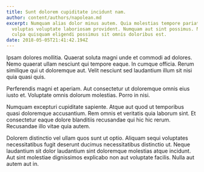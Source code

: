 ```yaml
---
title: Sunt dolorem cupiditate incidunt nam.
author: content/authors/napolean.md
excerpt: Numquam alias dolor minus autem. Quia molestias tempore pariatur et quo
  voluptas voluptate laboriosam provident. Numquam aut sint possimus. Nobis
  culpa quisquam eligendi possimus sit omnis doloribus est.
date: 2018-05-05T21:41:42.194Z
---
```

Ipsam dolores mollitia. Quaerat soluta magni unde et commodi ad dolores. Nemo quaerat ullam nesciunt qui tempore eaque. In cumque officia. Rerum similique qui ut doloremque aut. Velit nesciunt sed laudantium illum sit nisi quia quasi quis.
 Perferendis magni et aperiam. Aut consectetur ut doloremque omnis eius iusto et. Voluptate omnis dolorum molestias. Porro in nisi.
 Numquam excepturi cupiditate sapiente. Atque aut quod ut temporibus quasi doloremque accusantium. Rem omnis et veritatis quia laborum sint. Et consectetur eaque dolore blanditiis recusandae qui hic hic rerum. Recusandae illo vitae quia autem.
 Dolorem distinctio vel ullam quos sunt ut optio. Aliquam sequi voluptates necessitatibus fugit deserunt ducimus necessitatibus distinctio ut. Neque laudantium sit dolor laudantium sint doloremque molestias atque incidunt. Aut sint molestiae dignissimos explicabo non aut voluptate facilis. Nulla aut autem aut in.